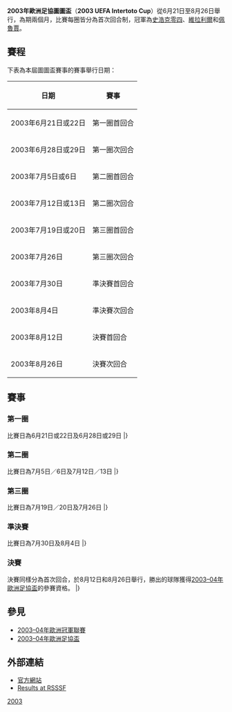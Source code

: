 '''2003年歐洲足協圖圖盃'''（'''2003 UEFA Intertoto Cup'''）從6月21日至8月26日舉行，為期兩個月，比賽每圈皆分為首次回合制，冠軍為[[沙爾克04足球俱樂部|史浩克零四]]、[[比利亞雷亞爾足球俱樂部|維拉利爾]]和[[佩魯賈足球會|佩魯賈]]。

== 賽程 ==
下表為本屆圖圖盃賽事的賽事舉行日期：
{| class="wikitable"
|-
!日期
!賽事
|-
|2003年6月21日或22日
|第一圈首回合
|-
|2003年6月28日或29日
|第一圈次回合
|-
|2003年7月5日或6日
|第二圈首回合
|-
|2003年7月12日或13日
|第二圈次回合
|-
|2003年7月19日或20日
|第三圈首回合
|-
|2003年7月26日
|第三圈次回合
|-
|2003年7月30日
|準決賽首回合
|-
|2003年8月4日
|準決賽次回合
|-
|2003年8月12日
|決賽首回合
|-
|2003年8月26日
|決賽次回合
|}
== 賽事 ==
=== 第一圈 ===
比賽日為6月21日或22日及6月28日或29日
{{TwoLeg start}}
{{TwoLegResult|'''[[ASKO帕興|SV帕興]]'''|AUT|2–2{{agr}}|[[格魯吉亞WIT足球俱樂部|WIT格魯吉亞]]|GEO|1–0|1–2}}
{{TwoLegResult|[[恩坎普足球俱樂部|安卡普]]|AND|1–7|'''[[皇家利亞斯體育會|利亞斯]]'''|BEL|0–3|1–4}}
{{TwoLegResult|[[特爾納瓦斯巴達克足球俱樂部|特爾納瓦斯巴達]]|SVK|2–7|'''[[樸比達足球會|樸比達]]'''|MKD|1–5|1–2}}
{{TwoLegResult|'''[[地拉那遊擊隊足球俱樂部|柏迪遜地拉拿]]'''|ALB|3–3{{agr}}|[[內坦亞馬加比足球俱樂部|尼坦亞馬卡比]]|ISR|2–0|1–3}}
{{TwoLegResult|'''[[布爾諾足球俱樂部|般奴]]'''|CZE|3–3{{agr}}|[[哥泰克足球會|哥泰克]]|ARM|1–0|2–3}}
{{TwoLegResult|'''[[科佩爾足球俱樂部|高柏]]'''|SVN|3–2|[[薩格勒布足球俱樂部|薩格勒布]]|CRO|1–0|2–2}}
{{TwoLegResult|[[扎爾吉里斯足球俱樂部|薩基列斯]]|LTU|1–4|'''[[奧爾格里特足球俱樂部|奧基迪]]'''|SWE|1–1|0–3}}
{{TwoLegResult|'''[[吉奥利ETO足球俱樂部|吉奥利]]'''|HUN|3–3{{agr}}|[[伊力高斯艾治拿斯足球會|艾治拿斯]]|CYP|1–1|2–2}}
{{TwoLegResult|[[維迪奧頓足球俱樂部|維迪奧頓]]|HUN|4–5|'''[[馬歷克足球會|馬歷克]]'''|BUL|2–2|2–3{{aet}}}}
{{TwoLegResult|[[奧達華沙|奧達華沙]]|POL|1–3|'''[[沙姆洛克流浪足球俱樂部|沙姆洛克流浪]]'''|IRL|1–2|0–1}}
{{TwoLegResult|'''[[坦佩雷聯足球俱樂部|譚柏利]]'''|FIN|2–2{{agr}}|[[皮亞特拉尼亞姆茨恰赫勒烏足球俱樂部|席洛爾]]|ROU|1–0|1–2}}
{{TwoLegResult|'''[[尼克希奇足球俱樂部|蘇積斯卡]]'''|SCG|4–1|[[盧森堡體育聯盟|盧森堡體育聯盟]]|LUX|3–0|1–1}}
{{TwoLegResult|[[班戈爾城足球俱樂部|賓高城]]|WAL|2–6|'''[[比斯特里察光榮足球俱樂部|哥利亞]]'''|ROU|0–1|2–5}}
{{TwoLegResult|'''[[OFK貝爾格萊德|OFK貝爾格萊德]]'''|SCG|11–4|[[納爾瓦足球俱樂部|贊斯拿華]]|EST|6–1|5–3}}
{{TwoLegResult|[[甸拿堡足球會|甸拿堡]]|LVA|1–2|'''[[韋爾1900足球會|韋爾]]'''|SUI|1–0|0–2}}
{{TwoLegResult|[[華沙波蘭人足球俱樂部|華沙普隆尼亞]]|POL|1–5|'''[[杜保爾足球會|杜保爾]]'''|KAZ|0–3|1–2}}
{{TwoLegResult|'''[[杜比尼卡足球會|杜比尼卡]]'''|SVK|7–1|[[尼科西亞奥林匹克|尼科西亞奧林比亞高斯]]|CYP|3–0|4–1}}
{{TwoLegResult|'''[[基希訥烏達契亞足球俱樂部|達斯亞]]'''|MDA|5–1|[[高泰足球會|高泰]]|FRO|4–1|1–0}}
{{TwoLegResult|'''[[斯洛波達圖茲拉足球會|斯洛波達]]'''|BIH|2–2{{pso|3–2}}|[[阿古雷利足球會|阿古雷利]]|ISL|1–1|1–1{{aet}}}}
{{TwoLegResult|'''[[索利戈爾斯克礦工足球俱樂部|薩克杜亞]]'''|BLR|8–1|[[奧馬鎮足球會|奧馬鎮]]|NIR|1–0|7–1}}
{{TwoLegResult|'''[[阿里安斯足球會|阿里安斯]]'''|FIN|2–1|[[希伯尼安斯足球俱樂部|希伯尼恩斯]]|MLT|1–0|1–1}}
|}

=== 第二圈 ===
比賽日為7月5日／6日及7月12日／13日
{{TwoLeg start}}
{{TwoLegResult|[[艾卡迪奧斯足球會|艾卡迪奧斯]]|GRE|0–1|'''[[阿里安斯足球會|阿里安斯]]'''|FIN|0–1|0–0}}
{{TwoLegResult|[[奧爾格里特足球俱樂部|奧基迪]]|SWE|4–4{{agr}}|'''[[尼斯奧林匹克體操會|尼斯]]'''|FRA|3–2|1–2}}
{{TwoLegResult|'''[[斯洛瓦茨科足球俱樂部|斯洛華高]]'''|CZE|4–3|[[OFK貝爾格萊德|OFK貝爾格萊德]]|SCG|1–0|3–3}}
{{TwoLegResult|'''[[桑坦德競技|桑坦德]]'''|ESP|2–2{{agr}}|[[吉奥利ETO足球俱樂部|吉奥利]]|HUN|1–0|1–2}}
{{TwoLegResult|'''[[利貝雷茨足球俱樂部|利巴域]]'''|CZE|4–0|[[沙姆洛克流浪足球俱樂部|沙姆洛克流浪]]|IRL|2–0|2–0}}
{{TwoLegResult|[[圖恩足球俱樂部|杜安]]|SUI|3–4|'''[[布爾諾足球俱樂部|般奴]]'''|CZE|2–3|1–1}}
{{TwoLegResult|'''[[布雷西亞足球俱樂部|布雷西亞]]'''|ITA|3–2|[[比斯特里察光榮足球俱樂部|哥利亞]]|ROU|2–1|1–1}}
{{TwoLegResult|[[馬歷克足球會|馬歷克]]|BUL|1–3|'''[[沃爾夫斯堡足球俱樂部|禾夫斯堡]]'''|GER|1–1|0–2}}
{{TwoLegResult|[[索利戈爾斯克礦工足球俱樂部|薩克杜亞]]|BLR|3–5|'''[[施巴利亞足球俱樂部|施巴利亞]]'''|CRO|1–1|2–4}}
{{TwoLegResult|[[皇家聖圖爾登足球會|聖圖爾登]]|BEL|0–3|'''[[杜保爾足球會|杜保爾]]'''|KAZ|0–2|0–1}}
{{TwoLegResult|[[威廉二世足球會|威廉二世]]|NED|3–4|'''[[韋爾1900足球會|韋爾]]'''|SUI|2–1|1–3}}
{{TwoLegResult|[[樸比達足球會|樸比達]]|MKD|2–3|'''[[ASKO帕興|SV帕興]]'''|AUT|1–1|1–2}}
{{TwoLegResult|[[斯洛波達圖茲拉足球會|斯洛波達]]|BIH|2–5|'''[[皇家利亞斯體育會|利亞斯]]'''|BEL|1–0|1–5}}
{{TwoLegResult|'''[[坦佩雷聯足球俱樂部|譚柏利]]'''|FIN|1–0|[[尼克希奇足球俱樂部|蘇積斯卡]]|SCG|0–0|1–0}}
{{TwoLegResult|'''[[基希訥烏達契亞足球俱樂部|達斯亞]]'''|MDA|5–0|[[地拉那遊擊隊足球俱樂部|柏迪遜地拉拿]]|ALB|2–0|3–0}}
{{TwoLegResult|'''[[科佩爾足球俱樂部|高柏]]'''|SVN|3–3{{agr}}|[[杜比尼卡足球會|杜比尼卡]]|SVK|1–0|2–3}}
|}

=== 第三圈 ===
比賽日為7月19日／20日及7月26日
{{TwoLeg start}}
{{TwoLegResult|[[杜保爾足球會|杜保爾]]|KAZ|0–4|'''[[ASKO帕興|SV帕興]]'''|AUT|0–1|0–3}}
{{TwoLegResult|'''[[佩魯賈足球會|佩魯賈]]'''|ITA|4–0|[[阿里安斯足球會|阿里安斯]]|FIN|2–0|2–0}}
{{TwoLegResult|[[艾加里奧足球會|艾加里奧]]|GRE|4–5|'''[[科佩爾足球俱樂部|高柏]]'''|SVN|2–3|2–2}}
{{TwoLegResult|'''[[南特足球俱樂部|南特]]'''|FRA|5–3|[[韋爾1900足球會|韋爾]]|SUI|2–1|3–2}}
{{TwoLegResult|[[尼斯奧林匹克體操會|尼斯]]|FRA|0–1|'''[[雲達不萊梅體育會|雲達不萊梅]]'''|GER|0–0|0–1}}
{{TwoLegResult|'''[[比利亞雷亞爾足球俱樂部|維拉利爾]]'''|ESP|3–1|[[布雷西亞足球俱樂部|布雷西亞]]|ITA|2–0|1–1}}
{{TwoLegResult|[[甘岡前進會|甘岡]]|FRA|4–5|'''[[布爾諾足球俱樂部|般奴]]'''|CZE|2–1|2–4{{aet}}}}
{{TwoLegResult|[[基希訥烏達契亞足球俱樂部|達斯亞]]|MDA|1–3|'''[[沙爾克04足球俱樂部|史浩克零四]]'''|GER|0–1|1–2}}
{{TwoLegResult|[[桑坦德競技|桑坦德]]|ESP|1–3|'''[[利貝雷茨足球俱樂部|利巴域]]'''|CZE|0–1|1–2}}
{{TwoLegResult|[[斯洛瓦茨科足球俱樂部|斯洛華高]]|CZE|0–3|'''[[沃爾夫斯堡足球俱樂部|禾夫斯堡]]'''|GER|0–1|0–2}}
{{TwoLegResult|[[坦佩雷聯足球俱樂部|譚柏利]]|FIN|1–2|'''[[施巴利亞足球俱樂部|施巴利亞]]'''|CRO|0–2|1–0}}
{{TwoLegResult|'''[[海倫芬體育會|海倫芬]]'''|NED|5–1|[[皇家利亞斯體育會|利亞斯]]|BEL|4–1|1–0}}
|}

=== 準決賽 ===
比賽日為7月30日及8月4日
{{TwoLeg start}}
{{TwoLegResult|[[南特足球俱樂部|南特]]|FRA|0–1|'''[[佩魯賈足球會|佩魯賈]]'''|ITA|0–1|0–0}}
{{TwoLegResult|'''[[ASKO帕興|SV帕興]]'''|AUT|5–1|[[雲達不萊梅體育會|雲達不萊梅]]|GER|4–0|1–1}}
{{TwoLegResult|[[布爾諾足球俱樂部|般奴]]|CZE|1–3|'''[[比利亞雷亞爾足球俱樂部|維拉利爾]]'''|ESP|1–1|0–2}}
{{TwoLegResult|'''[[沙爾克04足球俱樂部|史浩克零四]]'''|GER|2–1|[[利貝雷茨足球俱樂部|利巴域]]|CZE|2–1|0–0}}
{{TwoLegResult|'''[[海倫芬體育會|海倫芬]]'''|NED|2–1|[[科佩爾足球俱樂部|高柏]]|SVN|2–0|0–1}}
{{TwoLegResult|[[施巴利亞足球俱樂部|施巴利亞]]|CRO|1–8|'''[[沃爾夫斯堡足球俱樂部|禾夫斯堡]]'''|GER|1–4|0–4}}
|}

=== 決賽 ===
決賽同樣分為首次回合，於8月12日和8月26日舉行，勝出的球隊獲得[[2003–04年歐洲足協盃|2003–04年歐洲足協盃]]的參賽資格。
{{TwoLeg start}}
{{TwoLegResult|[[ASKO帕興|SV帕興]]|AUT|0–2|'''[[沙爾克04足球俱樂部|史浩克零四]]'''|GER|0–2|0–0}}
{{TwoLegResult|[[海倫芬體育會|海倫芬]]|NED|1–2|'''[[比利亞雷亞爾足球俱樂部|維拉利爾]]'''|ESP|1–2|0–0}}
{{TwoLegResult|'''[[佩魯賈足球會|佩魯賈]]'''|ITA|3–0|[[沃爾夫斯堡足球俱樂部|禾夫斯堡]]|GER|1–0|2–0}}
|}

== 參見 ==
* [[2003–04年歐洲冠軍聯賽|2003–04年歐洲冠軍聯賽]]
* [[2003–04年歐洲足協盃|2003–04年歐洲足協盃]]

== 外部連結 ==
* [http://www.uefa.com/competitions/IntertotoCup/history/Season=2003/intro.html 官方網站]{{Wayback|url=http://www.uefa.com/competitions/IntertotoCup/history/Season=2003/intro.html |date=20080922090229 }}
* [http://www.rsssf.com/tablesu/uic03.html Results at RSSSF]{{Wayback|url=http://www.rsssf.com/tablesu/uic03.html |date=20060718050738 }}

{{fb start}}
{{歐洲足協圖圖盃}}
{{fb end}}

[[Category:歐洲足協圖圖盃|2003]]